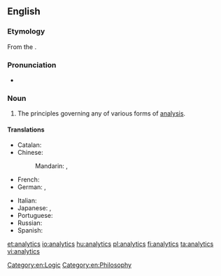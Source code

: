 ==English==

===Etymology===

From the {{etyl|grc|en}} {{term|sc=Grek|lang=el|ἀναλυτικά|tr=analutiká||science of analysis}}.

===Pronunciation===
* {{a|US}} {{IPA|ænəˈlɪtɪks|lang=en}}

===Noun===
{{en-noun|-}}
{{wikipedia}}

# The principles governing any of various forms of [[analysis]].

====Translations====
{{trans-top|application of computer technology, operational research, and statistics to solve problems}}
* Catalan: {{t|ca|analítica|f}}
* Chinese:
*: Mandarin: {{t|cmn|分析學|sc=Hani}}, {{t+|cmn|分析学|tr=fēnxīxué|sc=Hani}}
* French: {{t+|fr|analytique|f}}
* German: {{t|de|Analytics|f}}, {{t+|de|Analytik|f}}
{{trans-mid}}
* Italian: {{t|it|analisi dei dati web|f}}
* Japanese: {{t|ja|分析論|tr=ぶんせきろん, bunsekiron|sc=Jpan}} {{qualifier|theory}}, {{t|ja|解析学|tr=かいせきがく, kaisekigaku|sc=Jpan}}
* Portuguese: {{t+|pt|análise|f}}
* Russian: {{t+|ru|аналитика|f|tr=analítika|sc=Cyrl}}
* Spanish: {{t|es|analítica|f}}
{{trans-bottom}}

[[Category:en:Logic]]
[[Category:en:Philosophy]]

[[et:analytics]]
[[io:analytics]]
[[hu:analytics]]
[[pl:analytics]]
[[fi:analytics]]
[[ta:analytics]]
[[vi:analytics]]